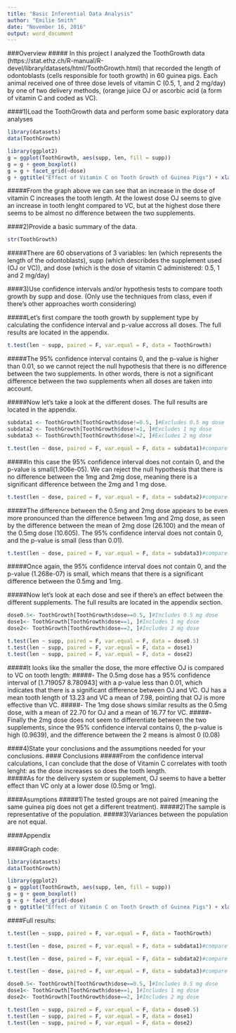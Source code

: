 ---
title: "Basic Inferential Data Analysis"
author: "Emilie Smith"
date: "November 16, 2016"
output: word_document
---
###Overview
##### In this project I analyzed the ToothGrowth data (https://stat.ethz.ch/R-manual/R-devel/library/datasets/html/ToothGrowth.html) that recorded the length of odontoblasts (cells responsible for tooth growth) in 60 guinea pigs. Each animal received one of three dose levels of vitamin C (0.5, 1, and 2 mg/day) by one of two delivery methods, (orange juice OJ or ascorbic acid (a form of vitamin C and coded as VC). 

####1)Load the ToothGrowth data and perform some basic exploratory data analyses

```{r, echo = TRUE}
library(datasets)
data(ToothGrowth)
```

```{r, echo = FALSE}
library(ggplot2)
g = ggplot(ToothGrowth, aes(supp, len, fill = supp))
g = g + geom_boxplot()
g = g + facet_grid(~dose)
g + ggtitle("Effect of Vitamin C on Tooth Growth of Guinea Pigs") + xlab("Delivery Method") + ylab("Tooth Length") 

```

#####From the graph above we can see that an increase in the dose of vitamin C increases the tooth length. At the lowest dose OJ seems to give an increase in tooth lenght compared to VC, but at the highest dose there seems to be almost no difference between the two supplements.

####2)Provide a basic summary of the data.

```{r, echo = TRUE}
str(ToothGrowth)

```

#####There are 60 observations of 3 variables: len (which represents the length of the odontoblasts), supp (which describdes the supplement used (OJ or VC)), and dose (which is the dose of vitamin C administered: 0.5, 1 and 2 mg/day)

####3)Use confidence intervals and/or hypothesis tests to compare tooth growth by supp and dose. (Only use the techniques from class, even if there's other approaches worth considering)

#####Let's first compare the tooth growth by supplement type by calculating the confidence interval and p-value accross all doses. The full results are located in the appendix.
```{r, echo = TRUE, results="hide"}

t.test(len ~ supp, paired = F, var.equal = F, data = ToothGrowth)

```
#####The 95% confidence interval contains 0, and the p-value is higher than 0.01, so we cannot reject the null hypothesis that there is no difference between the two supplements.  In other words, there is not a significant difference between the two supplements when all doses are taken into account.

#####Now let's take a look at the different doses.  The full results are located in the appendix.

```{r, echo = TRUE, results="hide"}

subdata1 <- ToothGrowth[ToothGrowth$dose!=0.5, ]#Excludes 0.5 mg dose
subdata2 <- ToothGrowth[ToothGrowth$dose!=1, ]#Excludes 1 mg dose
subdata3 <- ToothGrowth[ToothGrowth$dose!=2, ]#Excludes 2 mg dose

t.test(len ~ dose, paired = F, var.equal = F, data = subdata1)#compare dose 1mg and 2mg

```
#####In this case the 95% confidence interval does not contain 0, and the p-value is small(1.906e-05).  We can reject the null hypothesis that there is no difference between the 1mg and 2mg dose, meaning there is a significant difference between the 2mg and 1 mg dose.

```{r, echo = TRUE, results="hide"}
t.test(len ~ dose, paired = F, var.equal = F, data = subdata2)#compare dose 0.5mg and 2mg

```

#####The difference between the 0.5mg and 2mg dose appears to be even more pronounced than the difference between 1mg and 2mg dose, as seen by the difference between the mean of 2mg dose (26.100) and the mean of the 0.5mg dose (10.605). The 95% confidence interval does not contain 0, and the p-value is small (less than 0.01).

```{r, echo = TRUE, results="hide"}
t.test(len ~ dose, paired = F, var.equal = F, data = subdata3)#compare dose 0.5mg and 1mg
```

#####Once again, the 95% confidence interval does not contain 0, and the p-value (1.268e-07) is small, which means that there is a significant difference between the 0.5mg and 1mg.  

#####Now let's look at each dose and see if there's an effect between the different supplements.  The full results are located in the appendix section.

```{r, echo = TRUE, results="hide"}
dose0.5<- ToothGrowth[ToothGrowth$dose==0.5, ]#Includes 0.5 mg dose
dose1<- ToothGrowth[ToothGrowth$dose==1, ]#Includes 1 mg dose
dose2<- ToothGrowth[ToothGrowth$dose==2, ]#Includes 2 mg dose

t.test(len ~ supp, paired = F, var.equal = F, data = dose0.5)
t.test(len ~ supp, paired = F, var.equal = F, data = dose1)
t.test(len ~ supp, paired = F, var.equal = F, data = dose2)
```
#####It looks like the smaller the dose, the more effective OJ is compared to VC on tooth length:
#####- The 0.5mg dose has a 95% confidence interval of [1.719057 8.780943] with a p-value less than 0.01, which indicates that there is a significant difference between OJ and VC.  OJ has a mean tooth length of 13.23 and VC a mean of 7.98, pointing that OJ is more effective than VC.
#####- The 1mg dose shows similar results as the 0.5mg dose, with a mean of 22.70 for OJ and a mean of 16.77 for VC.
#####- Finally the 2mg dose does not seem to differentiate between the two supplements, since the 95% confidence interval contains 0, the p-value is high (0.9639), and the difference between the 2 means is almost 0 (0.08)

####4)State your conclusions and the assumptions needed for your conclusions.
#### Conclusions
#####From the confidence interval calculations, I can conclude that the dose of Vitamin C correlates with tooth lenght: as the dose increases so does the tooth length.  
#####As for the delivery system or supplement, OJ seems to have a better effect than VC only at a lower dose (0.5mg or 1mg).  

####Asumptions
#####1)The tested groups are not paired (meaning the same guinea pig does not get a different treatment).
#####2)The sample is representative of the population.
#####3)Variances between the population are not equal.

####Appendix

####Graph code:
```{r, echo = TRUE, results="hide", fig.show="hide"}
library(datasets)
data(ToothGrowth)

library(ggplot2)
g = ggplot(ToothGrowth, aes(supp, len, fill = supp))
g = g + geom_boxplot()
g = g + facet_grid(~dose)
g + ggtitle("Effect of Vitamin C on Tooth Growth of Guinea Pigs") + xlab("Delivery Method") + ylab("Tooth Length") 

```

####Full results:
```{r, echo = TRUE}

t.test(len ~ supp, paired = F, var.equal = F, data = ToothGrowth)

t.test(len ~ dose, paired = F, var.equal = F, data = subdata1)#compare dose 1mg and 2mg

t.test(len ~ dose, paired = F, var.equal = F, data = subdata2)#compare dose 0.5mg and 2mg

t.test(len ~ dose, paired = F, var.equal = F, data = subdata3)#compare dose 0.5mg and 1mg

dose0.5<- ToothGrowth[ToothGrowth$dose==0.5, ]#Includes 0.5 mg dose
dose1<- ToothGrowth[ToothGrowth$dose==1, ]#Includes 1 mg dose
dose2<- ToothGrowth[ToothGrowth$dose==2, ]#Includes 2 mg dose

t.test(len ~ supp, paired = F, var.equal = F, data = dose0.5)
t.test(len ~ supp, paired = F, var.equal = F, data = dose1)
t.test(len ~ supp, paired = F, var.equal = F, data = dose2)
```



